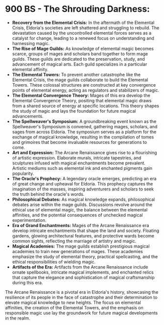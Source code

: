 # **900 BS - The Shrouding Darkness:**

- **Recovery from the Elemental Crisis:** In the aftermath of the Elemental Crisis, Eldoria's societies are left shattered and struggling to rebuild. The devastation caused by the uncontrolled elemental forces serves as a catalyst for change, leading to a renewed focus on understanding and harnessing magic.
- **The Rise of Mage Guilds:** As knowledge of elemental magic becomes scarce, groups of mages and scholars band together to form mage guilds. These guilds are dedicated to the preservation, study, and advancement of magical arts. Each guild specializes in a particular elemental affinity.
- **The Elemental Towers:** To prevent another catastrophe like the Elemental Crisis, the mage guilds collaborate to build the Elemental Towers. These colossal structures are constructed at key convergence points of elemental energy, acting as regulators and stabilizers of magic.
- **The Elemental Convergence Theory:** Mages of this era develop the Elemental Convergence Theory, positing that elemental magic draws from a shared source of energy at specific locations. This theory shapes the study of magic and lays the foundation for future magical advancements.
- **The Spellweaver's Symposium:** A groundbreaking event known as the Spellweaver's Symposium is convened, gathering mages, scholars, and sages from across Eldoria. The symposium serves as a platform for the exchange of magical knowledge, resulting in the compilation of tomes and grimoires that become invaluable resources for generations to come.
- **Art and Expression:** The Arcane Renaissance gives rise to a flourishing of artistic expression. Elaborate murals, intricate tapestries, and sculptures infused with magical enchantments become prevalent. Artistic mediums such as elemental ink and enchanted pigments gain popularity.
- **The Oracle's Prophecy:** A legendary oracle emerges, predicting an era of great change and upheaval for Eldoria. This prophecy captures the imagination of the masses, inspiring adventurers and scholars to seek the truth behind the oracle's words.
- **Philosophical Debates:** As magical knowledge expands, philosophical debates arise within the mage guilds. Discussions revolve around the ethical use of elemental magic, the balance between the elemental affinities, and the potential consequences of unchecked magical experimentation.
- **Era of Grand Enchantments:** Mages of the Arcane Renaissance era develop intricate enchantments that shape the land and society. Floating gardens, glowing architectural features, and protective wards become common sights, reflecting the marriage of artistry and magic.
- **Magical Academies:** The mage guilds establish prestigious magical academies to train new generations of mages. These academies emphasize the study of elemental theory, practical spellcasting, and the ethical responsibilities of wielding magic.
- **Artifacts of the Era:** Artifacts from the Arcane Renaissance include ornate spellbooks, intricate magical implements, and enchanted relics that capture the elegance and sophistication of magical craftsmanship during this era.

The Arcane Renaissance is a pivotal era in Eldoria's history, showcasing the resilience of its people in the face of catastrophe and their determination to elevate magical knowledge to new heights. The focus on elemental affinities, the creation of the Elemental Towers, and the emphasis on responsible magic use lay the groundwork for future magical developments in the realm.